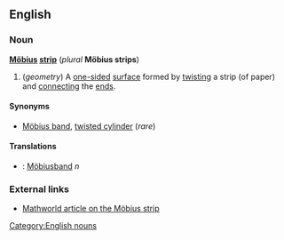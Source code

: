 ==English==
===Noun===
{{wikipedia}}
'''[[Möbius]] [[strip]]''' (''plural'' '''Möbius strips''')

#(''geometry'') A [[one-sided]] [[surface]] formed by [[twisting]] a strip (of paper) and [[connecting]] the [[end]]s.

====Synonyms====
*[[Möbius band]], [[twisted cylinder]] (''rare'')

====Translations====
*{{sv}}: [[Möbiusband]] ''n''
[[Category:English nouns]]

===External links===
*[http://mathworld.wolfram.com/MoebiusStrip.html Mathworld article on the Möbius strip]